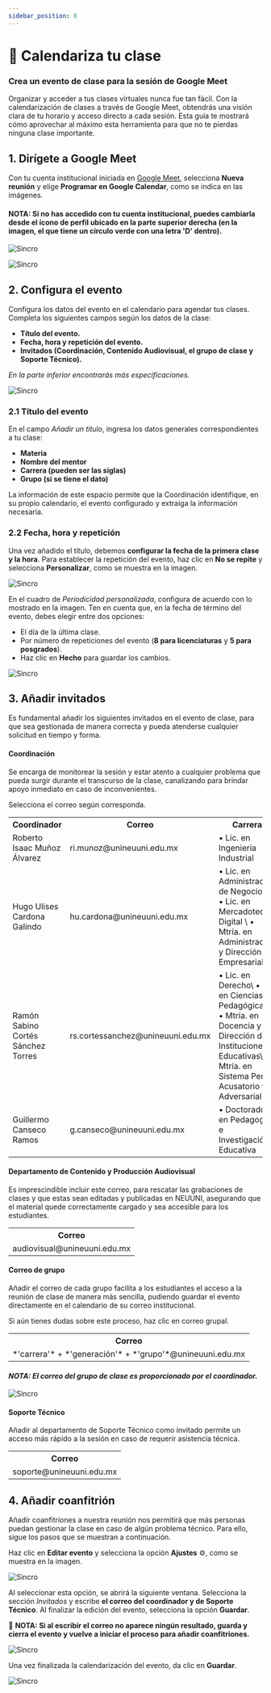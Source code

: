 ```yaml
---
sidebar_position: 8
---
```



# 📅 Calendariza tu clase

### Crea un evento de clase para la sesión de Google Meet

Organizar y acceder a tus clases virtuales nunca fue tan fácil. Con la calendarización de clases a través de Google Meet, 
obtendrás una visión clara de tu horario y acceso directo a cada sesión. Esta guía te mostrará cómo aprovechar al máximo esta 
herramienta para que no te pierdas ninguna clase importante.

## 1. Dirígete a Google Meet

Con tu cuenta institucional iniciada en [Google Meet](https://meet.google.com), selecciona **Nueva reunión**
y elige **Programar en Google Calendar**, como se indica en las imágenes.

#### NOTA: Si no has accedido con tu cuenta institucional, puedes cambiarla desde el ícono de perfil ubicado en la parte superior derecha (en la imagen, el que tiene un círculo verde con una letra 'D' dentro).

![Sincro](./img/evento1.jpg)

![Sincro](./img/evento3.jpg)

## 2. Configura el evento

Configura los datos del evento en el calendario para agendar tus clases. Completa los siguientes campos según los datos de la clase:

- **Título del evento.**
- **Fecha, hora y repetición del evento.**
- **Invitados (Coordinación, Contenido Audiovisual, el grupo de clase y Soporte Técnico).**

*En la parte inferior encontrarás más especificaciones.*

![Sincro](./img/evento4.jpg)

### 2.1 Título del evento

En el campo *Añadir un título*, ingresa los datos generales correspondientes a tu clase:

  - **Materia**
  - **Nombre del mentor**
  - **Carrera (pueden ser las siglas)**
  - **Grupo (si se tiene el dato)**

La información de este espacio permite que la Coordinación identifique, en su propio calendario, el evento configurado y
extraiga la información necesaria.

### 2.2 Fecha, hora y repetición

Una vez añadido el título, debemos **configurar la fecha de la primera clase y la hora**. Para establecer la repetición
del evento, haz clic en **No se repite** y selecciona **Personalizar**, como se muestra en la imagen.

![Sincro](./img/evento9.jpg)

En el cuadro de *Periodicidad personalizada*, configura de acuerdo con lo mostrado en la imagen. Ten en cuenta que, en la fecha de
término del evento, debes elegir entre dos opciones:
 - El día de la última clase.
 - Por número de repeticiones del evento (**8 para licenciaturas** y **5 para posgrados**).
 - Haz clic en **Hecho** para guardar los cambios.

![Sincro](./img/evento19.jpg)

## 3. Añadir invitados

Es fundamental añadir los siguientes invitados en el evento de clase, para que sea gestionada de manera correcta y pueda atenderse cualquier
solicitud en tiempo y forma.

#### Coordinación

Se encarga de monitorear la sesión y estar atento a cualquier problema que pueda surgir durante el transcurso de la clase, canalizando para
brindar apoyo inmediato en caso de inconvenientes.

Selecciona el correo según corresponda.

<table>
  <tr>
    <th>Coordinador</th>
    <th>Correo</th>
    <th>Carrera</th>
  </tr>
  <tr>
    <td>Roberto Isaac Muñoz Álvarez</td>
    <td>ri.munoz@unineuuni.edu.mx</td>
    <td>• Lic. en Ingeniería Industrial</td>
  </tr>
  <tr>
    <td>Hugo Ulises Cardona Galindo</td>
    <td>hu.cardona@unineuuni.edu.mx</td>
    <td>
      • Lic. en Administración de Negocios \
      • Lic. en Mercadotecnia Digital \
      • Mtría. en Administración y Dirección Empresarial
    </td>
  </tr>
  <tr>
    <td>Ramón Sabino Cortés Sánchez Torres</td>
    <td>rs.cortessanchez@unineuuni.edu.mx</td>
    <td>
      • Lic. en Derecho\
      • Lic. en Ciencias Pedagógicas\
      • Mtría. en Docencia y Dirección de Instituciones Educativas\
      • Mtría. en Sistema Penal Acusatorio y Adversarial
    </td>
  </tr>
  <tr>
    <td>Guillermo Canseco Ramos</td>
    <td>g.canseco@unineuuni.edu.mx</td>
    <td>• Doctorado en Pedagogía e Investigación Educativa</td>
  </tr>
</table>

#### Departamento de Contenido y Producción Audiovisual

Es imprescindible incluir este correo, para rescatar las grabaciones de clases y que estas sean editadas
 y publicadas en NEUUNI, asegurando que el material quede correctamente cargado y sea accesible para los estudiantes.

<table>
  <tr>
    <th>Correo</th>
  </tr>
  <tr>
    <td>audiovisual@unineuuni.edu.mx</td>
  </tr>
</table>

#### Correo de grupo

Añadir el correo de cada grupo facilita a los estudiantes el acceso a la reunión de clase de manera más sencilla, pudiendo guardar el
evento directamente en el calendario de su correo institucional.

Si aún tienes dudas sobre este proceso, haz clic en <CustomLink href="../Google Meet/correo-grupal.html">correo grupal</CustomLink>.

<table>
  <tr>
    <th>Correo</th>
  </tr>
  <tr>
    <td>*'carrera'* + *'generación'* + *'grupo'*@unineuuni.edu.mx</td>
  </tr>
</table>

#### *NOTA: El correo del grupo de clase es proporcionado por el coordinador.*

![Sincro](./img/imagen66.jpg)

#### Soporte Técnico

Añadir al departamento de Soporte Técnico como invitado permite un acceso más rápido a la sesión en caso de requerir asistencia técnica.

<table>
  <tr>
    <th>Correo</th>
  </tr>
  <tr>
    <td>soporte@unineuuni.edu.mx</td>
  </tr>
</table>

## 4. Añadir coanfitrión

Añadir coanfitriones a nuestra reunión nos permitirá que más personas puedan gestionar la clase en caso de algún problema técnico.
Para ello, sigue los pasos que se muestran a continuación.

Haz clic en **Editar evento** y selecciona la opción **Ajustes** ⚙, como se muestra en la imagen.

![Sincro](./img/imagen44.jpg)

Al seleccionar esta opción, se abrirá la siguiente ventana. Selecciona la sección *Invitados* y escribe **el correo del coordinador y de
Soporte Técnico**. Al finalizar la edición del evento, selecciona la opción **Guardar**.

<div style={{ backgroundColor: '#D9EDF7', border: '1px solid #0047bb', padding: '10px', borderRadius: '4px' }}>

  📌 **NOTA: Si al escribir el correo no aparece ningún resultado, guarda y cierra el evento y vuelve a iniciar el proceso para añadir coanfitriones.**

</div>

![Sincro](./img/evento18.jpg)

Una vez finalizada la calendarización del evento, da clic en **Guardar**.

![Sincro](./img/imagen99.jpg)
